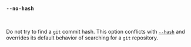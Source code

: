 ### `--no-hash`

<br />

Do not try to find a `git` commit hash.
This option conflicts with [`--hash`](#--hash-hash)
and overrides its default behavior of searching for a `git` repository.
